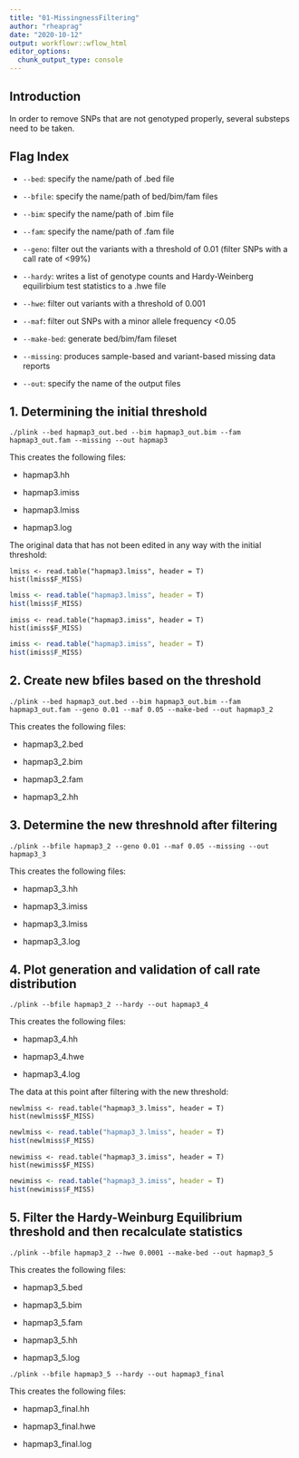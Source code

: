 ```yaml
---
title: "01-MissingnessFiltering"
author: "rheaprag"
date: "2020-10-12"
output: workflowr::wflow_html
editor_options:
  chunk_output_type: console
---
```


## Introduction

In order to remove SNPs that are not genotyped properly, several substeps need to be taken. 

## Flag Index
* `--bed`: specify the name/path of .bed file

* `--bfile`: specify the name/path of bed/bim/fam files

* `--bim`: specify the name/path of .bim file

* `--fam`: specify the name/path of .fam file

* `--geno`: filter out the variants with a threshold of 0.01 (filter SNPs with a call rate of <99%)

* `--hardy`: writes a list of genotype counts and Hardy-Weinberg equilirbium test statistics to a .hwe file 

* `--hwe`: filter out variants with a threshold of 0.001

* `--maf`: filter out SNPs with a minor allele frequency <0.05

* `--make-bed`: generate bed/bim/fam fileset

* `--missing`: produces sample-based and variant-based missing data reports

* `--out`: specify the name of the output files


## 1. Determining the initial threshold
```plink
./plink --bed hapmap3_out.bed --bim hapmap3_out.bim --fam hapmap3_out.fam --missing --out hapmap3
```
This creates the following files:

* hapmap3.hh

* hapmap3.imiss

* hapmap3.lmiss

* hapmap3.log  
  
The original data that has not been edited in any way with the initial threshold:
```{}
lmiss <- read.table("hapmap3.lmiss", header = T)
hist(lmiss$F_MISS)
```

```r
lmiss <- read.table("hapmap3.lmiss", header = T)
hist(lmiss$F_MISS)
```

```{}
imiss <- read.table("hapmap3.imiss", header = T)
hist(imiss$F_MISS)
```

```r
imiss <- read.table("hapmap3.imiss", header = T)
hist(imiss$F_MISS)
```

## 2. Create new bfiles based on the threshold
```plink
./plink --bed hapmap3_out.bed --bim hapmap3_out.bim --fam hapmap3_out.fam --geno 0.01 --maf 0.05 --make-bed --out hapmap3_2
```
This creates the following files:

* hapmap3_2.bed

* hapmap3_2.bim

* hapmap3_2.fam

* hapmap3_2.hh

## 3. Determine the new threshnold after filtering
```plink
./plink --bfile hapmap3_2 --geno 0.01 --maf 0.05 --missing --out hapmap3_3
```
This creates the following files:

* hapmap3_3.hh

* hapmap3_3.imiss

* hapmap3_3.lmiss

* hapmap3_3.log

## 4. Plot generation and validation of call rate distribution
```plink
./plink --bfile hapmap3_2 --hardy --out hapmap3_4
```
This creates the following files:

* hapmap3_4.hh

* hapmap3_4.hwe

* hapmap3_4.log


The data at this point after filtering with the new threshold:
```{}
newlmiss <- read.table("hapmap3_3.lmiss", header = T)
hist(newlmiss$F_MISS)
```

```r
newlmiss <- read.table("hapmap3_3.lmiss", header = T)
hist(newlmiss$F_MISS)
```

```{}
newimiss <- read.table("hapmap3_3.imiss", header = T)
hist(newimiss$F_MISS)
```

```r
newimiss <- read.table("hapmap3_3.imiss", header = T)
hist(newimiss$F_MISS)
```

## 5. Filter the Hardy-Weinburg Equilibrium threshold and then recalculate statistics
```plink
./plink --bfile hapmap3_2 --hwe 0.0001 --make-bed --out hapmap3_5
```
This creates the following files:

* hapmap3_5.bed

* hapmap3_5.bim

* hapmap3_5.fam

* hapmap3_5.hh

* hapmap3_5.log

```plink
./plink --bfile hapmap3_5 --hardy --out hapmap3_final
```
This creates the following files:

* hapmap3_final.hh
  
* hapmap3_final.hwe
  
* hapmap3_final.log

